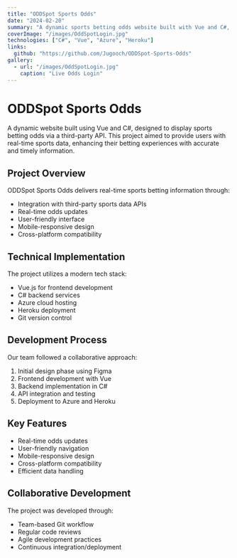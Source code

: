 ```yaml
---
title: "ODDSpot Sports Odds"
date: "2024-02-20"
summary: "A dynamic sports betting odds website built with Vue and C#, providing real-time sports data through third-party API integration."
coverImage: "/images/OddSpotLogin.jpg"
technologies: ["C#", "Vue", "Azure", "Heroku"]
links:
  github: "https://github.com/Jugooch/ODDSpot-Sports-Odds"
gallery:
  - url: "/images/OddSpotLogin.jpg"
    caption: "Live Odds Login"
---
```


# ODDSpot Sports Odds

A dynamic website built using Vue and C#, designed to display sports betting odds via a third-party API. This project aimed to provide users with real-time sports data, enhancing their betting experiences with accurate and timely information.

## Project Overview

ODDSpot Sports Odds delivers real-time sports betting information through:
- Integration with third-party sports data APIs
- Real-time odds updates
- User-friendly interface
- Mobile-responsive design
- Cross-platform compatibility

## Technical Implementation

The project utilizes a modern tech stack:
- Vue.js for frontend development
- C# backend services
- Azure cloud hosting
- Heroku deployment
- Git version control

## Development Process

Our team followed a collaborative approach:
1. Initial design phase using Figma
2. Frontend development with Vue
3. Backend implementation in C#
4. API integration and testing
5. Deployment to Azure and Heroku

## Key Features

- Real-time odds updates
- User-friendly navigation
- Mobile-responsive design
- Cross-platform compatibility
- Efficient data handling

## Collaborative Development

The project was developed through:
- Team-based Git workflow
- Regular code reviews
- Agile development practices
- Continuous integration/deployment